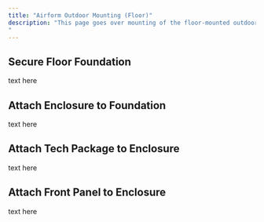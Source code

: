 ```yaml
---
title: "Airform Outdoor Mounting (Floor)"
description: "This page goes over mounting of the floor-mounted outdoor unit.
"
---
```


## Secure Floor Foundation

text here

## Attach Enclosure to Foundation

text here

## Attach Tech Package to Enclosure

text here

## Attach Front Panel to Enclosure

text here
